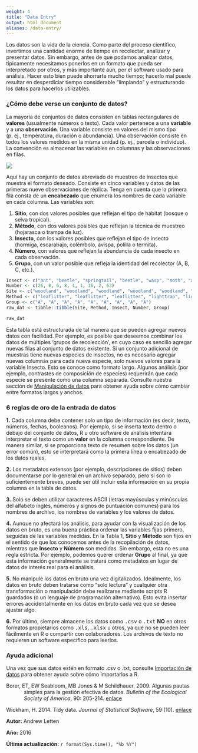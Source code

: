 ```yaml
---
weight: 4
title: "Data Entry"
output: html_document
aliases: /data-entry/
---
```



Los datos son la vida de la ciencia. Como parte del proceso científico, invertimos una cantidad enorme de tiempo en recolectar, analizar y presentar datos. Sin embargo, antes de que podamos analizar datos, típicamente necesitamos ponerlos en un formato que pueda ser interpretado por otros, y más importante aún, por el software usado para análisis. Hacer esto bien puede ahorrarte mucho tiempo; hacerlo mal puede resultar en desperdiciar tiempo considerable "limpiando" y estructurando los datos para hacerlos utilizables.

### ¿Cómo debe verse un conjunto de datos?

La mayoría de conjuntos de datos consisten en tablas rectangulares de **valores** (usualmente números o texto). Cada valor pertenece a una **variable** y a una **observación**. Una variable consiste en valores del mismo tipo (p. ej., temperatura, duración o abundancia). Una observación consiste en todos los valores medidos en la misma unidad (p. ej., parcela o individuo). La convención es almacenar las variables en columnas y las observaciones en filas.


![](Data_entry_image.jpg)

Aquí hay un conjunto de datos abreviado de muestreo de insectos que muestra el formato deseado. Consiste en cinco variables y datos de las primeras nueve observaciones de réplica. Tenga en cuenta que la primera fila consta de un **encabezado** que enumera los nombres de cada variable en cada columna. Las variables son:

1. **Sitio**, con dos valores posibles que reflejan el tipo de hábitat (bosque o selva tropical).
2. **Método**, con dos valores posibles que reflejan la técnica de muestreo (hojarasca o trampa de luz).
3. **Insecto**, con los valores posibles que reflejan el tipo de insecto (hormiga, escarabajo, colémbolo, avispa, polilla o termita).
4. **Número**, con valores que reflejan la abundancia de cada insecto en cada observación.
5. **Grupo**, con un valor posible que refleja la identidad del recolector (A, B, C, etc.).


```r
Insect <- c("ant", "beetle", "springtail", "beetle", "wasp", "moth", "ant", "termite", "springtail")
Number <- c(26, 8, 6, 8, 1, 1, 16, 2, 63)
Site <- c("woodland", "woodland", "woodland", "woodland", "woodland", "woodland", "rainforest", "rainforest", "rainforest")
Method <- c("leaflitter", "leaflitter", "leaflitter", "lighttrap", "lighttrap", "lighttrap", "leaflitter", "leaflitter", "leaflitter")
Group <- c("A", "A", "A", "A", "A", "A", "A", "A", "A")
raw_dat <- tibble::tibble(Site, Method, Insect, Number, Group)
```

```r
raw_dat
```
 
Esta tabla está estructurada de tal manera que se pueden agregar nuevos datos con facilidad. Por ejemplo, es posible que deseemos combinar los datos de múltiples 'grupos de recolección', en cuyo caso es sencillo agregar nuevas filas al conjunto de datos existente. Si un conjunto adicional de muestras tiene nuevas especies de insectos, no es necesario agregar nuevas columnas para cada nueva especie, solo nuevos valores para la variable Insecto. Esto se conoce como formato largo. Algunos análisis (por ejemplo, contrastes de composición de especies) requerirán que cada especie se presente como una columna separada. Consulte nuestra sección de [Manipulación de datos](/data-manipulation/reshaping-data/) para obtener ayuda sobre cómo cambiar entre formatos largos y anchos.

### 6 reglas de oro de la entrada de datos

**1.** Cada columna debe contener solo un tipo de información (es decir, texto, números, fechas, booleanos). Por ejemplo, si se inserta texto dentro o debajo del conjunto de datos, R u otro software de análisis intentará interpretar el texto como un **valor** en la columna correspondiente. De manera similar, si se proporciona texto de resumen sobre los datos (un error común), esto se interpretará como la primera línea o encabezado de los datos reales.

**2.** Los metadatos extensos (por ejemplo, descripciones de sitios) deben documentarse por lo general en un archivo separado, pero si son lo suficientemente breves, puede ser útil incluir esta información en su propia columna en la tabla de datos.

**3.** Solo se deben utilizar caracteres ASCII (letras mayúsculas y minúsculas del alfabeto inglés, números y signos de puntuación comunes) para los nombres de archivo, los nombres de variables y los valores de datos.

**4.** Aunque no afectará los análisis, para ayudar con la visualización de los datos en bruto, es una buena práctica ordenar las variables fijas primero, seguidas de las variables medidas. En la Tabla 1, **Sitio** y **Método** son fijos en el sentido de que los conocemos antes de la recopilación de datos, mientras que **Insecto** y **Número** son medidas. Sin embargo, esta no es una regla estricta. Por ejemplo, podemos querer ordenar **Grupo** al final, ya que esta información generalmente se tratará como metadatos en lugar de datos de interés real para el análisis.

**5.** No manipule los datos en bruto una vez digitalizados. Idealmente, los datos en bruto deben tratarse como "solo lectura" y cualquier otra transformación o manipulación debe realizarse mediante scripts R guardados (o un lenguaje de programación alternativo). Esto evita insertar errores accidentalmente en los datos en bruto cada vez que se desea ajustar algo.

**6.** Por último, siempre almacene los datos como <font face="monospace">.csv</font> o <font face="monospace">.txt</font> **NO** en otros formatos propietarios como <font face="monospace">.xls</font>, <font face="monospace">.xlsx</font> u otros, ya que no se pueden leer fácilmente en R o compartir con colaboradores. Los archivos de texto no requieren un software específico para leerlos.

### Ayuda adicional
Una vez que sus datos estén en formato .csv o .txt, consulte [Importación de datos](/getting-started-with-r/importing-data)  para obtener ayuda sobre cómo importarlos a R.

<p style="margin-left:.5in;text-indent:-.5in">Borer, ET, EW Seabloom, MB Jones & M Schildhauer. 2009. Algunas pautas simples para la gestión efectiva de datos. *Bulletin of the Ecological Society of America*, 90: 205-214. [enlace](http://dx.doi.org/10.1890/0012-9623-90.2.205)</p>
<p style="margin-left:.5in;text-indent:-.5in">Wickham, H. 2014. Tidy data. *Journal of Statistical Software*, 59:(10). [enlace](http://www.jstatsoft.org/v59/i10/paper)</p>

**Autor:** Andrew Letten

**Año:** 2016

**Última actualización:** `r format(Sys.time(), "%b %Y")`
